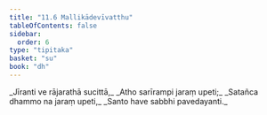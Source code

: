 ```yaml
---
title: "11.6 Mallikādevīvatthu"
tableOfContents: false
sidebar:
  order: 6
type: "tipitaka"
basket: "su"
book: "dh"
---
```



<DynamicBreadcrumb />

<Division number="151" book="dh" bookNo="18" page="36">

<Paragraph number="162" type="verses" book="dh">
_Jīranti ve rājarathā sucittā,_  
_Atho sarīrampi jaraṃ upeti;_  
_Satañca dhammo na jaraṃ upeti,_  
_Santo have sabbhi pavedayanti._
</Paragraph>
</Division>